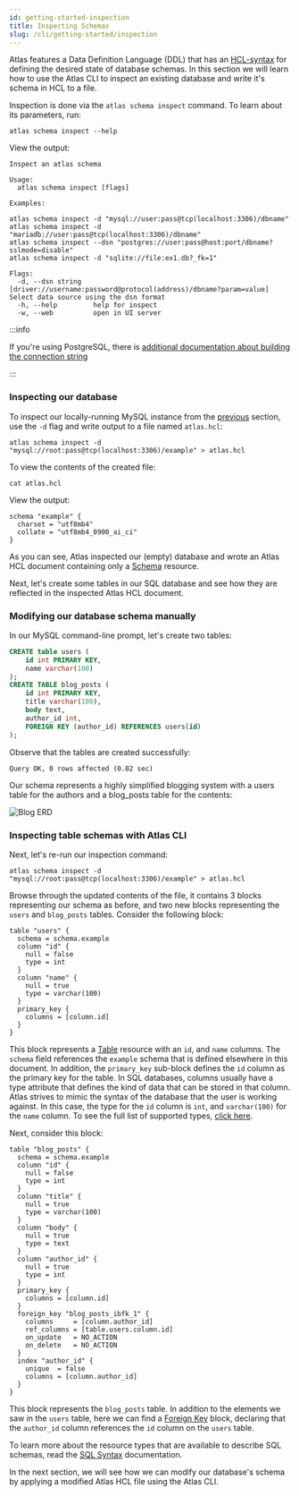 ```yaml
---
id: getting-started-inspection
title: Inspecting Schemas
slug: /cli/getting-started/inspection
---
```


Atlas features a Data Definition Language (DDL) that has an [HCL-syntax](https://github.com/hashicorp/hcl)
for defining the desired state of database schemas. In this section we will learn how to use the Atlas
CLI to inspect an existing database and write it's schema in HCL to a file. 

Inspection is done via the `atlas schema inspect` command. To learn about its parameters, run:
```shell
atlas schema inspect --help
```
View the output:
```text
Inspect an atlas schema

Usage:
  atlas schema inspect [flags]

Examples:

atlas schema inspect -d "mysql://user:pass@tcp(localhost:3306)/dbname"
atlas schema inspect -d "mariadb://user:pass@tcp(localhost:3306)/dbname"
atlas schema inspect --dsn "postgres://user:pass@host:port/dbname?sslmode=disable"
atlas schema inspect -d "sqlite://file:ex1.db?_fk=1"

Flags:
  -d, --dsn string   [driver://username:password@protocol(address)/dbname?param=value] Select data source using the dsn format
  -h, --help         help for inspect
  -w, --web          open in UI server
```

:::info

If you're using PostgreSQL, there is [additional documentation about building the connection string](../dsn#ssltls-mode)

:::

### Inspecting our database

To inspect our locally-running MySQL instance from the [previous](01-introduction.mdx) section,
use the `-d` flag and write output to a file named `atlas.hcl`:
```shell
atlas schema inspect -d "mysql://root:pass@tcp(localhost:3306)/example" > atlas.hcl
```
To view the contents of the created file:
```shell
cat atlas.hcl
```
View the output:
```hcl
schema "example" {
  charset = "utf8mb4"
  collate = "utf8mb4_0900_ai_ci"
}
```
As you can see, Atlas inspected our (empty) database and wrote an Atlas HCL document 
containing only a [Schema](../ddl/sql.mdx#schema) resource.

Next, let's create some tables in our SQL database and see how they are reflected
in the inspected Atlas HCL document. 

### Modifying our database schema manually

In our MySQL command-line prompt, let's create two tables:
```sql
CREATE table users (
    id int PRIMARY KEY,
    name varchar(100)
);
CREATE TABLE blog_posts (
    id int PRIMARY KEY,
    title varchar(100),
    body text,
    author_id int,
    FOREIGN KEY (author_id) REFERENCES users(id)
);
```
Observe that the tables are created successfully:
```text
Query OK, 0 rows affected (0.02 sec)
```
Our schema represents a highly simplified blogging system with a users
table for the authors and a blog_posts table for the contents:

![Blog ERD](https://atlasgo.io/uploads/images/blog-erd.png)

### Inspecting table schemas with Atlas CLI

Next, let's re-run our inspection command:
```shell
atlas schema inspect -d "mysql://root:pass@tcp(localhost:3306)/example" > atlas.hcl
```
Browse through the updated contents of the file, it contains 3 blocks representing
our schema as before, and two new blocks representing the `users` and `blog_posts` tables.
Consider the following block:
```hcl
table "users" {
  schema = schema.example
  column "id" {
    null = false
    type = int
  }
  column "name" {
    null = true
    type = varchar(100)
  }
  primary_key {
    columns = [column.id]
  }
}
```
This block represents a [Table](../ddl/sql.mdx#table) resource with an `id`, and `name`
columns. The `schema` field references the `example` schema that is defined elsewhere
in this document. In addition, the `primary_key` sub-block defines the `id` column as 
the primary key for the table. In SQL databases, columns usually have a type attribute
that defines the kind of data that can be stored in that column. Atlas strives to 
mimic the syntax of the database that the user is working against. In this case, the
type for the `id` column is `int`, and `varchar(100)` for the `name` column. To
see the full list of supported types, [click here](../ddl/sql_types.md).


Next, consider this block:
```hcl
table "blog_posts" {
  schema = schema.example
  column "id" {
    null = false
    type = int
  }
  column "title" {
    null = true
    type = varchar(100)
  }
  column "body" {
    null = true
    type = text
  }
  column "author_id" {
    null = true
    type = int
  }
  primary_key {
    columns = [column.id]
  }
  foreign_key "blog_posts_ibfk_1" {
    columns     = [column.author_id]
    ref_columns = [table.users.column.id]
    on_update   = NO_ACTION
    on_delete   = NO_ACTION
  }
  index "author_id" {
    unique  = false
    columns = [column.author_id]
  }
}
```
This block represents the `blog_posts` table. In addition to the elements
we saw in the `users` table, here we can find a [Foreign Key](../ddl/sql.mdx#foreign-key)
block, declaring that the `author_id` column references the `id` column on the
`users` table.

To learn more about the resource types that are available to describe SQL schemas,
read the [SQL Syntax](../ddl/sql.mdx) documentation.

In the next section, we will see how we can modify our database's schema by 
applying a modified Atlas HCL file using the Atlas CLI.
